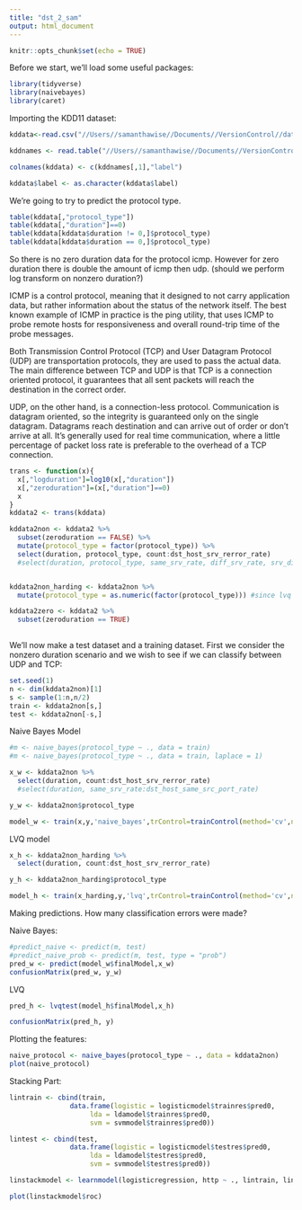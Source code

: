 ```yaml
---
title: "dst_2_sam"
output: html_document
---
```


```r
knitr::opts_chunk$set(echo = TRUE)
```

Before we start, we'll load some useful packages:

```r
library(tidyverse)
library(naivebayes)
library(caret)
```

Importing the KDD11 dataset:

```r
kddata<-read.csv("//Users//samanthawise//Documents//VersionControl//datasciencetoolbox//assignment_1//data//kddcup.data_10_percent") # edit path

kddnames <- read.table("//Users//samanthawise//Documents//VersionControl//datasciencetoolbox//assignment_1//data//kddcup.names",sep=":",skip=1,as.is=T) # edit path

colnames(kddata) <- c(kddnames[,1],"label")

kddata$label <- as.character(kddata$label)
```

We're going to try to predict the protocol type.

```r
table(kddata[,"protocol_type"])
table(kddata[,"duration"]==0)
table(kddata[kddata$duration != 0,]$protocol_type)
table(kddata[kddata$duration == 0,]$protocol_type)
```


So there is no zero duration data for the protocol icmp. However for zero duration there is double the amount of icmp then udp. (should we perform log transform on nonzero duration?)

ICMP is a control protocol, meaning that it designed to not carry application data, but rather information about the status of the network itself. The best known example of ICMP in practice is the ping utility, that uses ICMP to probe remote hosts for responsiveness and overall round-trip time of the probe messages.

Both Transmission Control Protocol (TCP) and User Datagram Protocol (UDP) are transportation protocols, they are used to pass the actual data. The main difference between TCP and UDP is that TCP is a connection oriented protocol, it guarantees that all sent packets will reach the destination in the correct order.

UDP, on the other hand, is a connection-less protocol. Communication is datagram oriented, so the integrity is guaranteed only on the single datagram. Datagrams reach destination and can arrive out of order or don't arrive at all. It's generally used for real time communication, where a little percentage of packet loss rate is preferable to the overhead of a TCP connection.

```r
trans <- function(x){
  x[,"logduration"]=log10(x[,"duration"])
  x[,"zeroduration"]=(x[,"duration"]==0)
  x
}
kddata2 <- trans(kddata)

kddata2non <- kddata2 %>%
  subset(zeroduration == FALSE) %>%
  mutate(protocol_type = factor(protocol_type)) %>%
  select(duration, protocol_type, count:dst_host_srv_rerror_rate)
  #select(duration, protocol_type, same_srv_rate, diff_srv_rate, srv_diff_host_rate, dst_host_count, dst_host_srv_count, dst_host_same_srv_rate, dst_host_diff_srv_rate, dst_host_same_src_port_rate)


kddata2non_harding <- kddata2non %>%
  mutate(protocol_type = as.numeric(factor(protocol_type))) #since lvq works on binarised data

kddata2zero <- kddata2 %>%
  subset(zeroduration == TRUE)
  
```

We'll now make a test dataset and a training dataset. First we consider the nonzero duration scenario and we wish to see if we can classify between UDP and TCP:


```r
set.seed(1)
n <- dim(kddata2non)[1]
s <- sample(1:n,n/2)
train <- kddata2non[s,]
test <- kddata2non[-s,]
```

Naive Bayes Model

```r
#m <- naive_bayes(protocol_type ~ ., data = train)
#m <- naive_bayes(protocol_type ~ ., data = train, laplace = 1)

x_w <- kddata2non %>%
  select(duration, count:dst_host_srv_rerror_rate)
  #select(duration, same_srv_rate:dst_host_same_src_port_rate)

y_w <- kddata2non$protocol_type

model_w <- train(x,y,'naive_bayes',trControl=trainControl(method='cv',number=10))
```

LVQ model

```r
x_h <- kddata2non_harding %>%
  select(duration, count:dst_host_srv_rerror_rate)

y_h <- kddata2non_harding$protocol_type

model_h <- train(x_harding,y,'lvq',trControl=trainControl(method='cv',number=10))

```


Making predictions. How many classification errors were made?

Naive Bayes:

```r
#predict_naive <- predict(m, test)
#predict_naive_prob <- predict(m, test, type = "prob")
pred_w <- predict(model_w$finalModel,x_w)
confusionMatrix(pred_w, y_w)
```

LVQ

```r
pred_h <- lvqtest(model_h$finalModel,x_h)

confusionMatrix(pred_h, y)
```

Plotting the features:

```r

naive_protocol <- naive_bayes(protocol_type ~ ., data = kddata2non)
plot(naive_protocol)
```


Stacking Part:

```r
lintrain <- cbind(train,
               data.frame(logistic = logisticmodel$trainres$pred0,
                    lda = ldamodel$trainres$pred0,
                    svm = svmmodel$trainres$pred0))

lintest <- cbind(test,
               data.frame(logistic = logisticmodel$testres$pred0,
                    lda = ldamodel$testres$pred0,
                    svm = svmmodel$testres$pred0))

linstackmodel <- learnmodel(logisticregression, http ~ ., lintrain, lintest)

plot(linstackmodel$roc)
```

